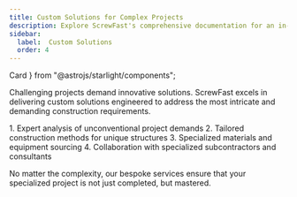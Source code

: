 ```yaml
---
title: Custom Solutions for Complex Projects
description: Explore ScrewFast's comprehensive documentation for an in-depth look at our premium tools and construction services. 
sidebar:
  label:  Custom Solutions
  order: 4
---
```


  Card
} from "@astrojs/starlight/components";

Challenging projects demand innovative solutions. ScrewFast excels in delivering custom solutions engineered to address the most intricate and demanding construction requirements.

<Card title="Our custom services provide:" icon="puzzle">
  1. Expert analysis of unconventional project demands
  2. Tailored construction methods for unique structures
  3. Specialized materials and equipment sourcing
  4. Collaboration with specialized subcontractors and consultants
</Card>

No matter the complexity, our bespoke services ensure that your specialized project is not just completed, but mastered.